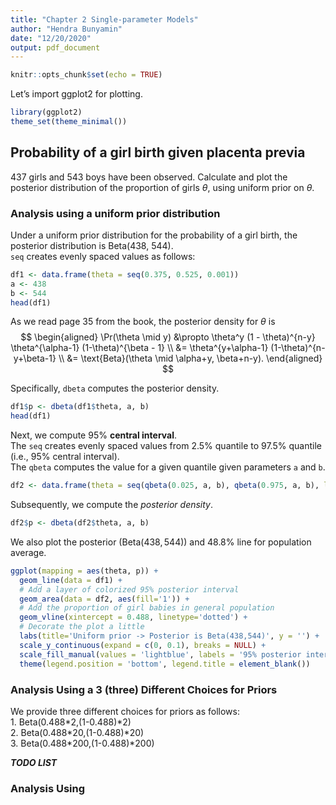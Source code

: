 ```yaml
---
title: "Chapter 2 Single-parameter Models"
author: "Hendra Bunyamin"
date: "12/20/2020"
output: pdf_document
---
```


```r
knitr::opts_chunk$set(echo = TRUE)
```

Let's import ggplot2 for plotting.
```r
library(ggplot2)
theme_set(theme_minimal())
```

## Probability of a girl birth given placenta previa 
437 girls and 543 boys have been observed. Calculate and plot the posterior distribution of the proportion of girls $\theta$, using uniform prior on $\theta$.

### Analysis using a uniform prior distribution
Under a uniform prior distribution for the probability of a girl birth, the posterior distribution is Beta(438, 544).    
`seq` creates evenly spaced values as follows:
```r
df1 <- data.frame(theta = seq(0.375, 0.525, 0.001))
a <- 438
b <- 544
head(df1)
```

As we read page $35$ from the book, the posterior density for $\theta$ is 
$$ \begin{aligned}
  \Pr(\theta \mid y) &\propto \theta^y (1 - \theta)^{n-y} \theta^{\alpha-1} (1-\theta)^{\beta - 1} \\
                     &= \theta^{y+\alpha-1} (1-\theta)^{n-y+\beta-1} \\
                     &= \text{Beta}(\theta \mid \alpha+y, \beta+n-y).
\end{aligned} $$

Specifically, `dbeta` computes the posterior density.   
```r
df1$p <- dbeta(df1$theta, a, b)
head(df1)
```

Next, we compute $95\%$ **central interval**.    
The `seq` creates evenly spaced values from $2.5\%$ quantile to $97.5\%$ quantile (i.e., $95\%$ central interval).     
The `qbeta` computes the value for a given quantile given parameters `a` and `b`.

```r
df2 <- data.frame(theta = seq(qbeta(0.025, a, b), qbeta(0.975, a, b), length.out = 100))
```

Subsequently, we compute the _posterior density_.     
```r
df2$p <- dbeta(df2$theta, a, b)
```

We also plot the posterior ($\text{Beta}(438, 544)$) and $48.8\%$  line for population average.
```r
ggplot(mapping = aes(theta, p)) +
  geom_line(data = df1) +
  # Add a layer of colorized 95% posterior interval
  geom_area(data = df2, aes(fill='1')) +
  # Add the proportion of girl babies in general population
  geom_vline(xintercept = 0.488, linetype='dotted') +
  # Decorate the plot a little
  labs(title='Uniform prior -> Posterior is Beta(438,544)', y = '') +
  scale_y_continuous(expand = c(0, 0.1), breaks = NULL) +
  scale_fill_manual(values = 'lightblue', labels = '95% posterior interval') +
  theme(legend.position = 'bottom', legend.title = element_blank())
```

### Analysis Using a 3 (three) Different Choices for Priors    

We provide three different choices for priors as follows:     
1. Beta(0.488\*2,(1-0.488)\*2)    
2. Beta(0.488\*20,(1-0.488)\*20)    
3. Beta(0.488\*200,(1-0.488)\*200)

_**TODO LIST**_

### Analysis Using 